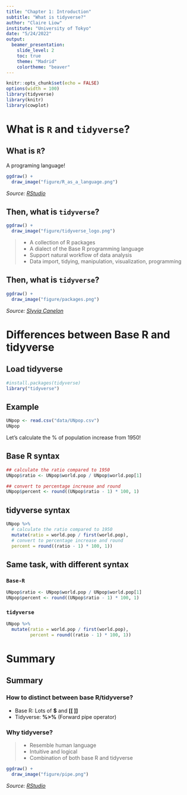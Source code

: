 ```yaml
---
title: "Chapter 1: Introduction"
subtitle: "What is tidyverse?"
author: "Claire Liow"
institute: "University of Tokyo"
date: "5/24/2022"
output: 
  beamer_presentation:
    slide_level: 2
    toc: true
    theme: "Madrid"
    colortheme: "beaver"
---
```


```r
knitr::opts_chunk$set(echo = FALSE)
options(width = 100)
library(tidyverse)
library(knitr)
library(cowplot)
```

# What is `R` and `tidyverse`?

## What is `R`?
A programing language!
```r
ggdraw() + 
  draw_image("figure/R_as_a_language.png") 
```
*Source: [RStudio](https://www.rstudio.com/resources/webinars/tidyverse-visualization-manipulation-basics/)*

\newpage
## Then, what is `tidyverse`?
```r
ggdraw() + 
  draw_image("figure/tidyverse_logo.png") 
```
>- A collection of R packages 
>- A dialect of the Base R programming language
>- Support natural workflow of data analysis
>- Data import, tidying, manipulation, visualization, programming

\newpage
## Then, what is `tidyverse`?
```r
ggdraw() + 
  draw_image("figure/packages.png") 
```
*Source: [Slyvia Canelon](https://github.com/spcanelon/tour-of-the-tidyverse/blob/master/images/pptx/tidyverse.png)*

\newpage

# Differences between Base R and tidyverse
## Load tidyverse
```r
#install.packages(tidyverse)
library("tidyverse")
```

## Example
```r
UNpop <- read.csv("data/UNpop.csv")
UNpop
```

Let's calculate the \% of population increase from 1950!

\newpage

## Base R syntax
```r
## calculate the ratio compared to 1950
UNpop$ratio <- UNpop$world.pop / UNpop$world.pop[1] 

## convert to percentage increase and round
UNpop$percent <- round((UNpop$ratio - 1) * 100, 1)
```

\newpage

## tidyverse syntax
```r
UNpop %>% 
  # calculate the ratio compared to 1950
  mutate(ratio = world.pop / first(world.pop), 
  # convert to percentage increase and round
  percent = round((ratio - 1) * 100, 1)) 
```

\newpage

## Same task, with different syntax
### `Base-R`
```r
UNpop$ratio <- UNpop$world.pop / UNpop$world.pop[1] 
UNpop$percent <- round((UNpop$ratio - 1) * 100, 1)
```

### `tidyverse`
```r
UNpop %>% 
  mutate(ratio = world.pop / first(world.pop),
         percent = round((ratio - 1) * 100, 1)) 
```

\newpage

# Summary
## Summary
### How to distinct between base R/tidyverse?
- Base R: Lots of **$** and **[[ ]]**
- Tidyverse: **%>%** (Forward pipe operator)

### Why tidyverse?
>- Resemble human language 
>- Intuitive and logical 
>- Combination of both base R and tidyverse

```r
ggdraw() + 
  draw_image("figure/pipe.png") 
```
*Source: [RStudio](https://www.rstudio.com/resources/webinars/tidyverse-visualization-manipulation-basics/)*

